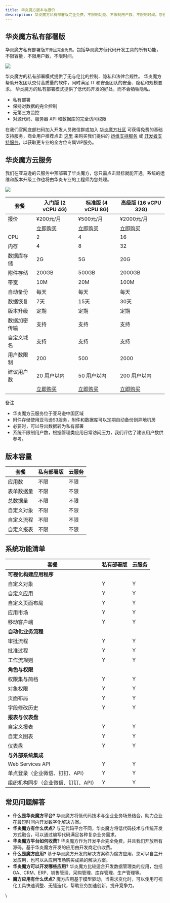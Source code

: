 ```yaml
---
title: 华炎魔方版本与报价
description: 华炎魔方私有部署版完全免费，不限制功能、不限制用户数、不限制时间。您也可以选择我们位于亚马逊的云服务，由我们专业的工程师为您承担安装、运维、备份、升级工作。
---
```


## 华炎魔方私有部署版

华炎魔方私有部署版`开源`且`完全免费`。包括华炎魔方低代码开发工具的所有功能，不限容量，不限用户数，不限时间。

 ![](https://console.steedos.cn/api/files/images/ffLBqEFM273t6cnZi)

华炎魔方的私有部署模式提供了无与伦比的控制、隐私和法律合规性。 华炎魔方帮助开发团队交付高质量的软件，同时满足 IT 和安全团队的安全、隐私和规模要求。 华炎魔方的私有部署模式提供了低代码开发的好处，而不会牺牲隐私。

* 私有部署
* 保持对数据的完全控制
* 无第三方监控
* 对源代码、服务器 API 和数据库的完全访问权限

在我们官网底部扫码加入开发人员微信群或加入 [华炎魔方社区](https://community.steedos.cn/) 可获得免费的基础支持服务，商业用户推荐点击 [这里](/collections/services) 来购买我们提供的 [运维支持服务](/products/support-success-plan) 或 [开发者支持服务](/products/developer-success-plan)，以获取更专业的全方位专属VIP服务。

## 华炎魔方云服务

我们在亚马逊的云服务中预部署了华炎魔方，您只需点击鼠标就能开通。系统的运维和版本升级工作也将由华炎专业的工程师为您处理。

 ![](https://console.steedos.cn/api/files/images/LnHH9ywu2cYdYedsp)

| 套餐 | 入门版 (2 vCPU 4G) | 标准版 (4 vCPU 8G) | 高级版 (16 vCPU 32G) |
|----|----|----|----|
| 报价 | ¥200元/月 | ¥500元/月 | ¥2000元/月 |
|    | [立即购买](https://www.steedos.cn/products/platform-cloud-starter) | [立即购买](https://www.steedos.cn/products/platform-cloud-standard) | [立即购买](https://www.steedos.cn/products/platform-cloud-professional) |
| CPU | 2 | 4 | 16 |
| 内存 | 4 | 8 | 32 |
| 数据库存储 | 2G | 5G | 20G |
| 附件存储 | 200GB | 500GB | 2000GB |
| 带宽 | 10M | 20M | 100M |
| 自动备份 | 每天 | 每天 | 每天 |
| 数据恢复 | 7天 | 15天 | 30天 |
| 版本升级 | 定期 | 定期 | 定期 |
| 数据加密传输 | 支持 | 支持 | 支持 |
| 自定义域名 | 支持 | 支持 | 支持 |
| 用户数限制 | 200 | 500 | 2000 |
| 建议用户数 | 20 用户以内 | 50  用户以内 | 200  用户以内 |
|    | [立即购买](https://www.steedos.cn/products/platform-cloud-starter) | [立即购买](https://www.steedos.cn/products/platform-cloud-standard) | [立即购买](https://www.steedos.cn/products/platform-cloud-professional) |

备注

* 华炎魔方云服务位于亚马逊中国区域
* 附件存储使用亚马逊S3服务，附件和数据库可以定期自动备份到异地机房
* 必要时，可以导出数据转为私有部署
* 系统不限制用户数，根据管理类应用日常访问压力，我们评估了建议用户数供参考。

## 版本容量

| 套餐 | 私有部署版 | 云服务 |
|----|----|----|
| 应用数 | 不限 | 不限 |
| 表单数据量 | 不限 | 不限 |
| 总数据量 | 不限 | 不限 |
| 自定义对象 | 不限 | 不限 |
| 自定义流程 | 不限 | 不限 |
| 自定义报表 | 不限 | 不限 |

## 系统功能清单

| 套餐 | 私有部署版 | 云服务 |
|----|----|----|
| **可视化构建应用程序** |    |    |
| 自定义对象 | Y | Y |
| 自定义应用 | Y | Y |
| 自定义页面布局 | Y | Y |
| 应用市场 | Y | Y |
| 移动客户端 | Y | Y |
| **自动化业务流程** |    |    |
| 审批流程 | Y | Y |
| 批准过程 | Y | Y |
| 工作流规则 | Y | Y |
| **角色与权限** |    |    |
| 权限集与简档 | Y | Y |
| 对象权限 | Y | Y |
| 页面布局 | Y | Y |
| 字段修改历史 | Y | Y |
| **报表与仪表盘** |    |    |
| 自定义报表 | Y | Y |
| 自定义图表 | Y | Y |
| 仪表盘 | Y | Y |
| **与外部系统集成** |    |    |
| Web Services API | Y | Y |
| 单点登录（企业微信、钉钉、API） | Y | Y |
| 组织机构同步（企业微信、钉钉、API） | Y | Y |

## 常见问题解答

* **什么是华炎魔方平台?** 华炎魔方将低代码技术与企业业务场景结合，助力企业在最短时间内开发数字化解决方案。
* **华炎魔方有什么优点?** 与无代码平台不同，华炎魔方将低代码技术与传统开发方式融合，可以通过编写代码满足各种复杂业务需求。
* **华炎魔方平台如何收费?** 华炎魔方作为开发平台完全免费，并且我们开放所有源码。基于华炎魔方开发的应用由开发商定价收费。
* **什么是魔方应用?** 基于华炎魔方开发的解决方案称为魔方应用，您可以自主开发应用，也可以从应用市场购买成熟的解决方案。
* **华炎魔方可以开发哪些应用?** 华炎魔方比较适合开发数据管理类的应用，包括OA、CRM、ERP、销售管理、采购管理、库存管理、生产管理等。
* **魔方应用有什么优点?** 魔方应用基于模型驱动，当需求变化时，可以使用可视化工具快速调整、无缝迭代，帮助业务加速创新，提升竞争力。

\
